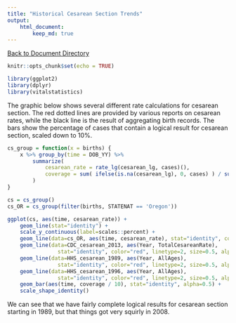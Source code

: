 ```yaml
---
title: "Historical Cesarean Section Trends"
output: 
    html_document:
        keep_md: true
---
```

[Back to Document Directory](README.md)

```r
knitr::opts_chunk$set(echo = TRUE)
```

```r
library(ggplot2)
library(dplyr)
library(vitalstatistics)
```

The graphic below shows several different rate calculations for cesarean section. The red dotted lines are provided by various reports on cesarean rates, while the black line is the result of aggregating birth records. The bars show the percentage of cases that contain a logical result for cesarean section, scaled down to 10%.

```r
cs_group = function(x = births) {
    x %>% group_by(time = DOB_YY) %>%
        summarize(
            cesarean_rate = rate_lg(cesarean_lg, cases)(),
            coverage = sum( ifelse(is.na(cesarean_lg), 0, cases) ) / sum(cases)
        )
}

cs = cs_group()
cs_OR = cs_group(filter(births, STATENAT == 'Oregon'))

ggplot(cs, aes(time, cesarean_rate)) +
    geom_line(stat="identity") +
    scale_y_continuous(label=scales::percent) +
    geom_line(data=cs_OR, aes(time, cesarean_rate), stat="identity", color="blue") +
    geom_line(data=CDC_cesarean_2013, aes(Year, TotalCesareanRate),
                stat="identity", color="red", linetype=2, size=0.5, alpha=0.5) +
    geom_line(data=HHS_cesarean_1989, aes(Year, AllAges),
                stat="identity", color="red", linetype=2, size=0.5, alpha=0.5) +
    geom_line(data=HHS_cesarean_1996, aes(Year, AllAges),
                stat="identity", color="red", linetype=2, size=0.5, alpha=0.5) +
    geom_bar(aes(time, coverage / 10), stat="identity", alpha=0.5) +
    scale_shape_identity()
```

We can see that we have fairly complete logical results for cesarean section starting in 1989, but that things got very squirly in 2008.
